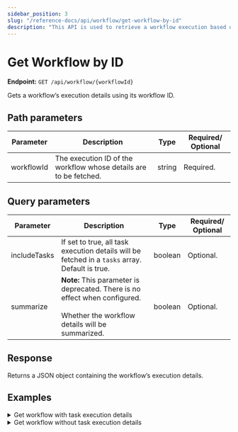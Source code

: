 ```yaml
---
sidebar_position: 3
slug: "/reference-docs/api/workflow/get-workflow-by-id"
description: "This API is used to retrieve a workflow execution based on its workflow ID."
---
```



# Get Workflow by ID

**Endpoint:** `GET /api/workflow/{workflowId}`

Gets a workflow’s execution details using its workflow ID.

## Path parameters

| Parameter  | Description                                                       | Type   | Required/ Optional |
| ---------- | ----------------------------------------------------------------- | ------ | ------------------ |
| workflowId | The execution ID of the workflow whose details are to be fetched. | string | Required.          |

## Query parameters

| Parameter    | Description                                                                                                                             | Type    | Required/ Optional |
| ------------ | --------------------------------------------------------------------------------------------------------------------------------------- | ------- | ------------------ |
| includeTasks | If set to true, all task execution details will be fetched in a `tasks` array. Default is true.                                         | boolean | Optional.          |
| summarize    | **Note:** This parameter is deprecated. There is no effect when configured. <br/><br/> Whether the workflow details will be summarized. | boolean | Optional.          |

## Response

Returns a JSON object containing the workflow’s execution details.

## Examples

<details>
<summary>Get workflow with task execution details</summary>

**Request**

```shell
curl -X 'GET' \
  'https://<YOUR_CLUSTER>/api/workflow/6f5aa0f1-b871-11ef-b090-be4a9a728270?includeTasks=true' \
  -H 'accept: */*' \
  -H 'X-Authorization: <TOKEN>'
```

**Response**

```json
{
  "ownerApp": "",
  "createTime": 1733998281080,
  "updateTime": 1733998281080,
  "createdBy": "user@example.com",
  "status": "RUNNING",
  "endTime": 0,
  "workflowId": "6f5aa0f1-b871-11ef-b090-be4a9a728270",
  "tasks": [],
  "input": {},
  "output": {},
  "taskToDomain": {},
  "failedReferenceTaskNames": [],
  "workflowDefinition": {
    "createTime": 1728528754591,
    "updateTime": 1728529067708,
    "name": "simple-worker-project",
    "description": "Java worker",
    "version": 1,
    "tasks": [
      {
        "name": "simple-java-worker",
        "taskReferenceName": "simple-java-worker_ref",
        "inputParameters": {},
        "type": "SIMPLE",
        "decisionCases": {},
        "defaultCase": [],
        "forkTasks": [],
        "startDelay": 0,
        "joinOn": [],
        "optional": false,
        "taskDefinition": {
          "createTime": 0,
          "updateTime": 0,
          "name": "simple-java-worker",
          "retryCount": 3,
          "timeoutSeconds": 0,
          "inputKeys": [],
          "outputKeys": [],
          "timeoutPolicy": "TIME_OUT_WF",
          "retryLogic": "FIXED",
          "retryDelaySeconds": 60,
          "responseTimeoutSeconds": 3600,
          "inputTemplate": {},
          "rateLimitPerFrequency": 0,
          "rateLimitFrequencyInSeconds": 1,
          "backoffScaleFactor": 1,
          "totalTimeoutSeconds": 0,
          "enforceSchema": false
        },
        "defaultExclusiveJoinTask": [],
        "asyncComplete": false,
        "loopOver": [],
        "onStateChange": {},
        "permissive": false
      }
    ],
    "inputParameters": [],
    "outputParameters": {},
    "failureWorkflow": "",
    "schemaVersion": 2,
    "restartable": true,
    "workflowStatusListenerEnabled": false,
    "ownerEmail": "user@example.com",
    "timeoutPolicy": "ALERT_ONLY",
    "timeoutSeconds": 0,
    "variables": {},
    "inputTemplate": {},
    "enforceSchema": true
  },
  "priority": 0,
  "variables": {},
  "lastRetriedTime": 0,
  "failedTaskNames": [],
  "history": [],
  "rateLimited": false,
  "startTime": 1733998281080,
  "workflowVersion": 1,
  "workflowName": "simple-worker-project"
}
```

</details>

<details>
<summary>Get workflow without task execution details</summary>

**Request**

```shell
curl -X 'GET' \
  'https://<YOUR_CLUSTER>/api/workflow/6f5aa0f1-b871-11ef-b090-be4a9a728270?includeTasks=false' \
  -H 'accept: */*' \
  -H 'X-Authorization: <TOKEN>'
```

**Response**

```json
{
  "ownerApp": "",
  "createTime": 1733998281080,
  "updateTime": 1733998281080,
  "createdBy": "user@example.com",
  "status": "RUNNING",
  "endTime": 0,
  "workflowId": "6f5aa0f1-b871-11ef-b090-be4a9a728270",
  "tasks": [
    {
      "taskType": "simple-java-worker",
      "status": "SCHEDULED",
      "inputData": {
        "_createdBy": "user@example.com"
      },
      "referenceTaskName": "simple-java-worker_ref",
      "retryCount": 0,
      "seq": 1,
      "pollCount": 0,
      "taskDefName": "simple-java-worker",
      "scheduledTime": 1733998281088,
      "startTime": 0,
      "endTime": 0,
      "updateTime": 0,
      "startDelayInSeconds": 0,
      "retried": false,
      "executed": false,
      "callbackFromWorker": true,
      "responseTimeoutSeconds": 3600,
      "workflowInstanceId": "6f5aa0f1-b871-11ef-b090-be4a9a728270",
      "workflowType": "simple-worker-project",
      "taskId": "6f5bd972-b871-11ef-b090-be4a9a728270",
      "callbackAfterSeconds": 0,
      "outputData": {},
      "workflowTask": {
        "name": "simple-java-worker",
        "taskReferenceName": "simple-java-worker_ref",
        "inputParameters": {},
        "type": "SIMPLE",
        "decisionCases": {},
        "defaultCase": [],
        "forkTasks": [],
        "startDelay": 0,
        "joinOn": [],
        "optional": false,
        "taskDefinition": {
          "createTime": 0,
          "updateTime": 0,
          "name": "simple-java-worker",
          "retryCount": 3,
          "timeoutSeconds": 0,
          "inputKeys": [],
          "outputKeys": [],
          "timeoutPolicy": "TIME_OUT_WF",
          "retryLogic": "FIXED",
          "retryDelaySeconds": 60,
          "responseTimeoutSeconds": 3600,
          "inputTemplate": {},
          "rateLimitPerFrequency": 0,
          "rateLimitFrequencyInSeconds": 1,
          "backoffScaleFactor": 1,
          "totalTimeoutSeconds": 0,
          "enforceSchema": false
        },
        "defaultExclusiveJoinTask": [],
        "asyncComplete": false,
        "loopOver": [],
        "onStateChange": {},
        "permissive": false
      },
      "rateLimitPerFrequency": 0,
      "rateLimitFrequencyInSeconds": 1,
      "workflowPriority": 0,
      "iteration": 0,
      "subworkflowChanged": false,
      "firstStartTime": 0,
      "queueWaitTime": 0,
      "loopOverTask": false,
      "taskDefinition": {
        "createTime": 0,
        "updateTime": 0,
        "name": "simple-java-worker",
        "retryCount": 3,
        "timeoutSeconds": 0,
        "inputKeys": [],
        "outputKeys": [],
        "timeoutPolicy": "TIME_OUT_WF",
        "retryLogic": "FIXED",
        "retryDelaySeconds": 60,
        "responseTimeoutSeconds": 3600,
        "inputTemplate": {},
        "rateLimitPerFrequency": 0,
        "rateLimitFrequencyInSeconds": 1,
        "backoffScaleFactor": 1,
        "totalTimeoutSeconds": 0,
        "enforceSchema": false
      }
    }
  ],
  "input": {},
  "output": {},
  "taskToDomain": {},
  "failedReferenceTaskNames": [],
  "workflowDefinition": {
    "createTime": 1728528754591,
    "updateTime": 1728529067708,
    "name": "simple-worker-project",
    "description": "Java worker",
    "version": 1,
    "tasks": [
      {
        "name": "simple-java-worker",
        "taskReferenceName": "simple-java-worker_ref",
        "inputParameters": {},
        "type": "SIMPLE",
        "decisionCases": {},
        "defaultCase": [],
        "forkTasks": [],
        "startDelay": 0,
        "joinOn": [],
        "optional": false,
        "taskDefinition": {
          "createTime": 0,
          "updateTime": 0,
          "name": "simple-java-worker",
          "retryCount": 3,
          "timeoutSeconds": 0,
          "inputKeys": [],
          "outputKeys": [],
          "timeoutPolicy": "TIME_OUT_WF",
          "retryLogic": "FIXED",
          "retryDelaySeconds": 60,
          "responseTimeoutSeconds": 3600,
          "inputTemplate": {},
          "rateLimitPerFrequency": 0,
          "rateLimitFrequencyInSeconds": 1,
          "backoffScaleFactor": 1,
          "totalTimeoutSeconds": 0,
          "enforceSchema": false
        },
        "defaultExclusiveJoinTask": [],
        "asyncComplete": false,
        "loopOver": [],
        "onStateChange": {},
        "permissive": false
      }
    ],
    "inputParameters": [],
    "outputParameters": {},
    "failureWorkflow": "",
    "schemaVersion": 2,
    "restartable": true,
    "workflowStatusListenerEnabled": false,
    "ownerEmail": "user@example.com",
    "timeoutPolicy": "ALERT_ONLY",
    "timeoutSeconds": 0,
    "variables": {},
    "inputTemplate": {},
    "enforceSchema": true
  },
  "priority": 0,
  "variables": {},
  "lastRetriedTime": 0,
  "failedTaskNames": [],
  "history": [],
  "rateLimited": false,
  "startTime": 1733998281080,
  "workflowName": "simple-worker-project",
  "workflowVersion": 1
}
```

</details>
